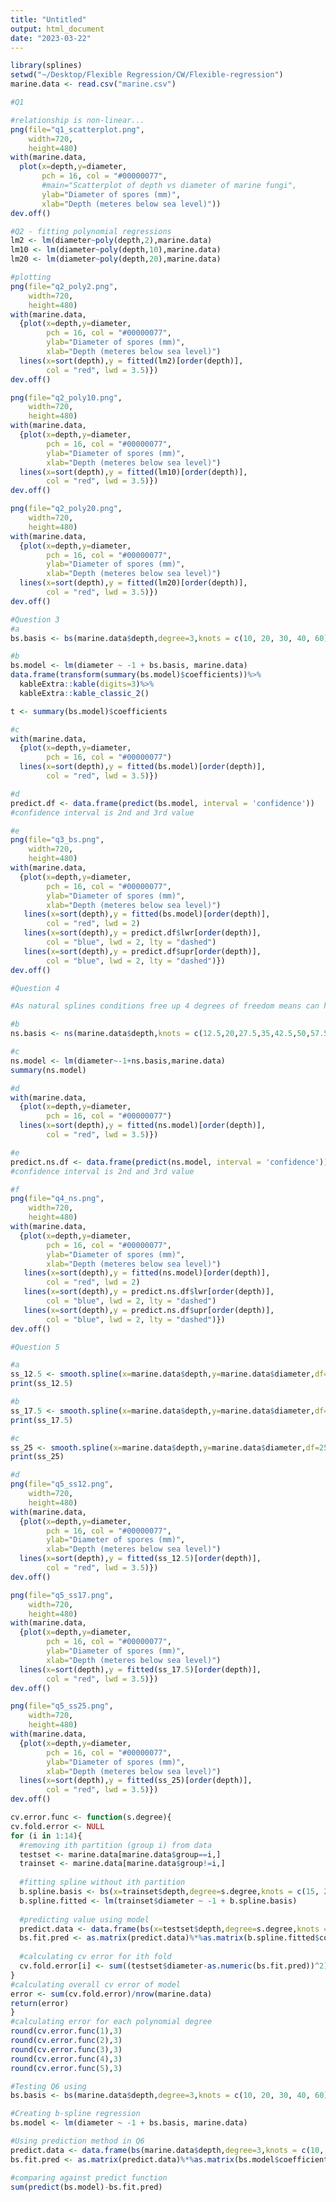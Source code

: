 ```yaml
---
title: "Untitled"
output: html_document
date: "2023-03-22"
---
```

```r
library(splines)
setwd("~/Desktop/Flexible Regression/CW/Flexible-regression")
marine.data <- read.csv("marine.csv")
```

```r
#Q1

#relationship is non-linear...
png(file="q1_scatterplot.png",
    width=720,
    height=480)
with(marine.data,
  plot(x=depth,y=diameter,
       pch = 16, col = "#00000077",
       #main="Scatterplot of depth vs diameter of marine fungi",
       ylab="Diameter of spores (mm)",
       xlab="Depth (meteres below sea level)"))
dev.off()
```

```r
#Q2 - fitting polynomial regressions
lm2 <- lm(diameter~poly(depth,2),marine.data)
lm10 <- lm(diameter~poly(depth,10),marine.data)
lm20 <- lm(diameter~poly(depth,20),marine.data)

#plotting
png(file="q2_poly2.png",
    width=720,
    height=480)
with(marine.data,
  {plot(x=depth,y=diameter,
        pch = 16, col = "#00000077",
        ylab="Diameter of spores (mm)",
        xlab="Depth (meteres below sea level)")
  lines(x=sort(depth),y = fitted(lm2)[order(depth)],
        col = "red", lwd = 3.5)})
dev.off()

png(file="q2_poly10.png",
    width=720,
    height=480)
with(marine.data,
  {plot(x=depth,y=diameter,
        pch = 16, col = "#00000077",
        ylab="Diameter of spores (mm)",
        xlab="Depth (meteres below sea level)")
  lines(x=sort(depth),y = fitted(lm10)[order(depth)],
        col = "red", lwd = 3.5)})
dev.off()

png(file="q2_poly20.png",
    width=720,
    height=480)
with(marine.data,
  {plot(x=depth,y=diameter,
        pch = 16, col = "#00000077",
        ylab="Diameter of spores (mm)",
        xlab="Depth (meteres below sea level)")
  lines(x=sort(depth),y = fitted(lm20)[order(depth)],
        col = "red", lwd = 3.5)})
dev.off()
```

```r
#Question 3
#a
bs.basis <- bs(marine.data$depth,degree=3,knots = c(10, 20, 30, 40, 60),intercept=T)

#b
bs.model <- lm(diameter ~ -1 + bs.basis, marine.data)
data.frame(transform(summary(bs.model)$coefficients))%>%
  kableExtra::kable(digits=3)%>%
  kableExtra::kable_classic_2()

t <- summary(bs.model)$coefficients

#c
with(marine.data,
  {plot(x=depth,y=diameter,
        pch = 16, col = "#00000077")
  lines(x=sort(depth),y = fitted(bs.model)[order(depth)],
        col = "red", lwd = 3.5)})

#d
predict.df <- data.frame(predict(bs.model, interval = 'confidence'))
#confidence interval is 2nd and 3rd value

#e
png(file="q3_bs.png",
    width=720,
    height=480)
with(marine.data,
  {plot(x=depth,y=diameter,
        pch = 16, col = "#00000077",
        ylab="Diameter of spores (mm)",
        xlab="Depth (meteres below sea level)")
   lines(x=sort(depth),y = fitted(bs.model)[order(depth)],
        col = "red", lwd = 2)
   lines(x=sort(depth),y = predict.df$lwr[order(depth)],
        col = "blue", lwd = 2, lty = "dashed")
   lines(x=sort(depth),y = predict.df$upr[order(depth)],
        col = "blue", lwd = 2, lty = "dashed")})
dev.off()

```

```r
#Question 4

#As natural splines conditions free up 4 degrees of freedom means can have 4 more knots thus 2 boundary knots and 7 internal knots to maintain the same degree of freedom as the b-spline which had 5 knots

#b
ns.basis <- ns(marine.data$depth,knots = c(12.5,20,27.5,35,42.5,50,57.5),intercept=T,Boundary.knots = c(5,65))

#c
ns.model <- lm(diameter~-1+ns.basis,marine.data)
summary(ns.model)

#d
with(marine.data,
  {plot(x=depth,y=diameter,
        pch = 16, col = "#00000077")
  lines(x=sort(depth),y = fitted(ns.model)[order(depth)],
        col = "red", lwd = 3.5)})

#e
predict.ns.df <- data.frame(predict(ns.model, interval = 'confidence'))
#confidence interval is 2nd and 3rd value

#f
png(file="q4_ns.png",
    width=720,
    height=480)
with(marine.data,
  {plot(x=depth,y=diameter,
        pch = 16, col = "#00000077",
        ylab="Diameter of spores (mm)",
        xlab="Depth (meteres below sea level)")
   lines(x=sort(depth),y = fitted(ns.model)[order(depth)],
        col = "red", lwd = 2)
   lines(x=sort(depth),y = predict.ns.df$lwr[order(depth)],
        col = "blue", lwd = 2, lty = "dashed")
   lines(x=sort(depth),y = predict.ns.df$upr[order(depth)],
        col = "blue", lwd = 2, lty = "dashed")})
dev.off()
```

```r
#Question 5

#a
ss_12.5 <- smooth.spline(x=marine.data$depth,y=marine.data$diameter,df=12.5)
print(ss_12.5)

#b
ss_17.5 <- smooth.spline(x=marine.data$depth,y=marine.data$diameter,df=17.5)
print(ss_17.5)

#c
ss_25 <- smooth.spline(x=marine.data$depth,y=marine.data$diameter,df=25)
print(ss_25)

#d
png(file="q5_ss12.png",
    width=720,
    height=480)
with(marine.data,
  {plot(x=depth,y=diameter,
        pch = 16, col = "#00000077",
        ylab="Diameter of spores (mm)",
        xlab="Depth (meteres below sea level)")
  lines(x=sort(depth),y = fitted(ss_12.5)[order(depth)],
        col = "red", lwd = 3.5)})
dev.off()

png(file="q5_ss17.png",
    width=720,
    height=480)
with(marine.data,
  {plot(x=depth,y=diameter,
        pch = 16, col = "#00000077",
        ylab="Diameter of spores (mm)",
        xlab="Depth (meteres below sea level)")
  lines(x=sort(depth),y = fitted(ss_17.5)[order(depth)],
        col = "red", lwd = 3.5)})
dev.off()

png(file="q5_ss25.png",
    width=720,
    height=480)
with(marine.data,
  {plot(x=depth,y=diameter,
        pch = 16, col = "#00000077",
        ylab="Diameter of spores (mm)",
        xlab="Depth (meteres below sea level)")
  lines(x=sort(depth),y = fitted(ss_25)[order(depth)],
        col = "red", lwd = 3.5)})
dev.off()
```

```r
cv.error.func <- function(s.degree){
cv.fold.error <- NULL
for (i in 1:14){
  #removing ith partition (group i) from data
  testset <- marine.data[marine.data$group==i,]
  trainset <- marine.data[marine.data$group!=i,]
  
  #fitting spline without ith partition
  b.spline.basis <- bs(x=trainset$depth,degree=s.degree,knots = c(15, 25, 35, 45, 55),intercept=T)
  b.spline.fitted <- lm(trainset$diameter ~ -1 + b.spline.basis)
  
  #predicting value using model
  predict.data <- data.frame(bs(x=testset$depth,degree=s.degree,knots = c(15, 25, 35, 45, 55),intercept=T))
  bs.fit.pred <- as.matrix(predict.data)%*%as.matrix(b.spline.fitted$coefficients)
  
  #calculating cv error for ith fold
  cv.fold.error[i] <- sum((testset$diameter-as.numeric(bs.fit.pred))^2)
}
#calculating overall cv error of model
error <- sum(cv.fold.error)/nrow(marine.data)
return(error)
}
#calculating error for each polynomial degree
round(cv.error.func(1),3)
round(cv.error.func(2),3)
round(cv.error.func(3),3)
round(cv.error.func(4),3)
round(cv.error.func(5),3)
```

```r
#Testing Q6 using 
bs.basis <- bs(marine.data$depth,degree=3,knots = c(10, 20, 30, 40, 60),intercept=T)

#Creating b-spline regression
bs.model <- lm(diameter ~ -1 + bs.basis, marine.data)

#Using prediction method in Q6
predict.data <- data.frame(bs(marine.data$depth,degree=3,knots = c(10, 20, 30, 40, 60),intercept=T))
bs.fit.pred <- as.matrix(predict.data)%*%as.matrix(bs.model$coefficients)

#comparing against predict function
sum(predict(bs.model)-bs.fit.pred)
```


